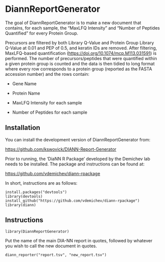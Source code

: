 # DiannReportGenerator

The goal of DiannReportGenerator is to make a new document that contains, for each sample, the "MaxLFQ Intensity" and "Number of Peptides Quantified" for every Protein Group.

Precursors are filtered by both Library Q-Value and Protein Group Library Q-Value at 0.01 and PEP of 0.5, and keratin IDs are removed. After filtering, MaxLFQ-based quantification (<https://doi.org/10.1074/mcp.M113.031591>) is performed. The number of precursors/peptides that were quantified within a given protein group is counted and the data is then tidied to long format where every row corresponds to a protein group (reported as the FASTA accession number) and the rows contain:

-   Gene Name

-   Protein Name

-   MaxLFQ Intensity for each sample

-   Number of Peptides for each sample

## Installation

You can install the development version of DiannReportGenerator from:

<https://github.com/kswovick/DIANN-Report-Generator>

Prior to running, the 'DiaNN R Package' developed by the Demichev lab needs to be installed. The package and instructions can be found at:

<https://github.com/vdemichev/diann-rpackage>

In short, instructions are as follows:

    install.packages("devtools")
    library(devtools)
    install_github("https://github.com/vdemichev/diann-rpackage")
    library(diann)

## Instructions

    library(DiannReportGenerator)

Put the name of the main DIA-NN report in quotes, followed by whatever you wish to call the new document in quotes.

    diann_reporter("report.tsv", "new_report.tsv")
